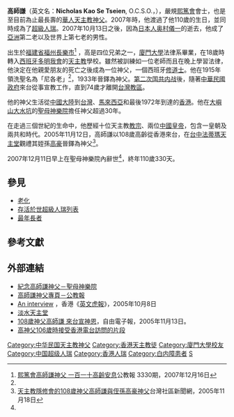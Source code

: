 {{About|享年110歲，於香港聖母神樂院去世的嚴規熙篤會士'''高師謙'''神父|羅馬聖安道大學哲學博士，曾與真福雷永明是同學，曾任陝西鳳翔教區副主教、曾任台灣輔仁大學文學院院長的方濟各會士高思謙神父 (1906–1983)|高思謙}}
{{Infobox Person
| name        = 高師謙
| image       = Father Nicholas Kao Se Tseien in 2007.JPG|frame|right
| image_size  = 200px
| caption     = 高師謙神父
| birth_date  = {{birth date|1897|1|15}}
| birth_place = {{QING|福建省}}[[福州府|福州府]][[長樂縣|長樂縣]] 
| death_date  = {{death date|2007|12|11}}（{{age in years and days|1897|1|15|2007|12|11}}）
| death_place = {{HKG}}[[大嶼山|大嶼山]][[聖母神樂院|聖母神樂院]]
| nationality = {{ROC}}
| occupation  = [[天主教|天主教]][[神父|神父]]
}}
'''高師謙'''（英文名：'''Nicholas Kao Se Tseien''', O.C.S.O.，{{bd|1897年|1月15日|2007年|12月11日}}），嚴規[[熙篤會|熙篤會]]會士，也是至目前為止最長壽的[[華人|華人]][[天主教|天主教]][[神父|神父]]。2007年時，他渡過了他110歲的生日，並同時成為了[[超級人瑞|超級人瑞]]。2007年10月13日之後，因為[[日本人|日本人]][[奥村儀一|奥村儀一]]的逝去，他成了[[亞洲|亞洲]]第二老以及世界上第七老的男性。

出生於[[福建省|福建省]][[福州|福州]][[長樂市|長樂市]]<ref name="catholic">[http://kkp.catholic.org.hk/lo/lo3330/lo3330_08.htm 熙篤會高師謙神父 一百一十高齡安息]公教報 3330期，2007年12月16日</ref>
，高是四位兄弟之一，[[廈門大學|廈門大學]]法律系畢業，在18歲時轉入[[西班牙|西班牙]][[多明我會|多明我會]]的[[天主教|天主教]]學校。雖然被訓練如一位老師而且在晚上學習法律，他決定在他親愛朋友的死亡之後成為一位神父，一個西班牙[[修道士|修道士]]。他在1915年領洗聖名為「尼各老」<ref name="catholic"/>，1933年晉鐸為神父。[[第二次国共内战|第二次国共内战]]後，隨著[[中華民國政府|中華民國政府]]來台從事宣教工作，直到74歲才離開[[台灣教區|台灣教區]]。

他的神父生活從[[中國大陸|中國大陸]]到[[台灣|台灣]]、[[馬來西亞|馬來西亞]]和最後1972年到達的[[香港|香港]]。他在[[大嶼山|大嶼山]][[大水坑_(大嶼山)|大水坑]]的[[聖母神樂院|聖母神樂院]]擔任神父超過30年。

在走過三個世紀的生命中，他歷經十位天主教[[教宗|教宗]]、兩位[[中國皇帝|中國皇帝]]，包含一皇朝及兩共和時代。2005年11月12日，高師謙以108歲高齡從香港來台，在[[台中|台中]][[法蒂瑪天主堂|法蒂瑪天主堂]]觀禮其姪孫[[高豪|高豪]]晉鐸為神父<ref>[http://www.dfun.com.tw/topic/topic_06.aspx?articale_id=1177 天主教隱修會的108歲神父高師謙與侄孫高豪神父]{{dead link|date=2018年5月 |bot=InternetArchiveBot |fix-attempted=yes }}台灣社區新聞網，2005年11月18日</ref>。

2007年12月11日早上在聖母神樂院內辭世<ref name="catholic"/>，終年110歲330天。

==參見==
* [[老化|老化]]
* [[存活於世超級人瑞列表|存活於世超級人瑞列表]]
* [[最年長者|最年長者]]

==參考文獻==
{{reflist}}

==外部連結==
*[http://hk.myblog.yahoo.com/nicolauskao110 紀念高師謙神父－聖母神樂院]
*[http://kkp.catholic.org.hk/FrKao/FrKao_mainpage.html 高師謙神父專頁－公教報]
*[https://web.archive.org/web/20120716185959/http://www.thestandard.com.hk/news_detail.asp?we_cat=4&art_id=3031&sid=4908247&con_type=1&d_str=20051008 An interview] ，香港《[[英文虎報|英文虎報]]》，2005年10月8日
*[https://web.archive.org/web/20070203172506/http://www.catholic.org.tw/fatimads/e12004-a4.htm 淡水天主堂]
*[http://www.libertytimes.com.tw/2005/new/nov/13/today-center1.htm 108歲神父高師謙 來台宣神恩]，自由電子報，2005年11月13日。
*[http://www.youtube.com/watch?v=Th1UC_c3jYY 高神父106歲時接受香港電台訪問的片段]

{{DEFAULTSORT:K}}

[[Category:中华民国天主教神父|Category:中华民国天主教神父]]
[[Category:香港天主教徒|Category:香港天主教徒]]
[[Category:廈門大學校友|Category:廈門大學校友]]
[[Category:中国超级人瑞|Category:中国超级人瑞]]
[[Category:香港人瑞|Category:香港人瑞]]
[[Category:白内障患者|Category:白内障患者]]
[[Category:高姓|S]]